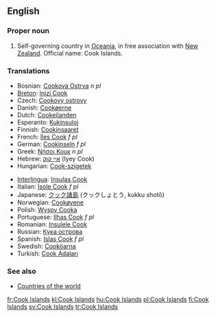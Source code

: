 ==English==

===Proper noun===
{{en-proper noun}}

# Self-governing country in [[Oceania]], in free association with [[New Zealand]]. Official name: Cook Islands.

===Translations===
{{rfc-level|Translations at L3+ (AutoFormat would have corrected level of Translations)}}
{{top}}
* Bosnian: [[Cookova Ostrva]] ''n pl''
* [[Breton]]: [[Inizi Cook]]
* Czech: [[Cookovy ostrovy]] {{m|p}}
* Danish: [[Cookøerne]]
* Dutch: [[Cookeilanden]]
* Esperanto: [[Kukinsuloj]]
* Finnish: [[Cookinsaaret]]
* French: [[îles Cook]] ''f pl''
* German: [[Cookinseln]] ''f pl''
* Greek: [[Νήσοι Κουκ]] ''n pl''
* Hebrew: [[איי קוק]] (Iyey Cook)
* Hungarian: [[Cook-szigetek]]
{{mid}}
* [[Interlingua]]: [[Insulas Cook]]
* Italian: [[Isole Cook]] ''f pl''
* Japanese: [[クック諸島]] (クックしょとう, kukku shotō)
* Norwegian: [[Cookøyene]]
* Polish: [[Wyspy Cooka]]
* Portuguese: [[Ilhas Cook]] ''f pl''
* Romanian: [[Insulele Cook]]
* Russian: [[Кука острова]]
* Spanish: [[Islas Cook]] ''f pl''
* Swedish: [[Cooköarna]]
* Turkish: [[Cook Adaları]]
{{bottom}}

===See also===
* [[Appendix:Countries of the world|Countries of the world]]

[[fr:Cook Islands]]
[[kl:Cook Islands]]
[[hu:Cook Islands]]
[[pl:Cook Islands]]
[[fi:Cook Islands]]
[[sv:Cook Islands]]
[[tr:Cook Islands]]
